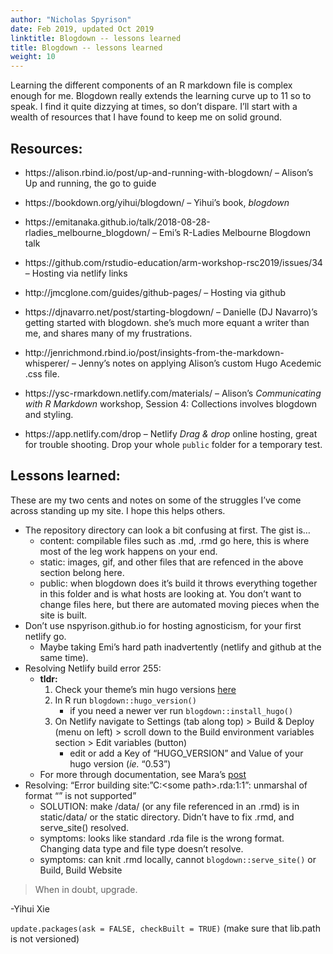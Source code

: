 ```yaml
---
author: "Nicholas Spyrison"
date: Feb 2019, updated Oct 2019
linktitle: Blogdown -- lessons learned
title: Blogdown -- lessons learned
weight: 10
---
```


Learning the different components of an R markdown file is complex enough for me. Blogdown really extends the learning curve up to 11 so to speak. I find it quite dizzying at times, so don't dispare. I'll start with a wealth of resources that I have found to keep me on solid ground.

## Resources:
* https://alison.rbind.io/post/up-and-running-with-blogdown/ -- Alison's Up and running, the go to guide

* https://bookdown.org/yihui/blogdown/ -- Yihui's book, _blogdown_
* https://emitanaka.github.io/talk/2018-08-28-rladies_melbourne_blogdown/ -- Emi's R-Ladies Melbourne Blogdown talk
* https://github.com/rstudio-education/arm-workshop-rsc2019/issues/34 -- Hosting via netlify links
* http://jmcglone.com/guides/github-pages/ -- Hosting via github
* https://djnavarro.net/post/starting-blogdown/ -- Danielle (DJ Navarro)'s getting started with blogdown. she's much more equant a writer than me, and shares many of my frustrations.
* http://jenrichmond.rbind.io/post/insights-from-the-markdown-whisperer/ -- Jenny's notes on applying Alison's custom Hugo Acedemic .css file.
* https://ysc-rmarkdown.netlify.com/materials/ -- Alison's _Communicating with R Markdown_ workshop, Session 4: Collections involves blogdown and styling. 
* https://app.netlify.com/drop -- Netlify _Drag & drop_ online hosting, great for trouble shooting. Drop your whole `public` folder for a temporary test.


## Lessons learned:

These are my two cents and notes on some of the struggles I've come across standing up my site. I hope this helps others.

* The repository directory can look a bit confusing at first. The gist is...
    * content: compilable files such as .md, .rmd go here, this is where most of the leg work happens on your end.
    * static: images, gif, and other files that are refenced in the above section belong here.
    * public: when blogdown does it's build it throws everything together in this folder and is what hosts are looking at. You don't want to change files here, but there are automated moving pieces when the site is built.
* Don't use nspyrison.github.io for hosting agnosticism, for your first netlify go.
    * Maybe taking Emi's hard path inadvertently (netlify and github at the same time).
* Resolving Netlify build error 255:
    * **tldr:**
        1. Check your theme's min hugo versions [here](https://themes.gohugo.io/)
        2. In R run `blogdown::hugo_version()`
            * if you need a newer ver run `blogdown::install_hugo()`
        3. On Netlify navigate to Settings (tab along top) > Build & Deploy (menu on left) > scroll down to the Build environment variables section > Edit variables (button)
            * edit or add a Key of "HUGO_VERSION" and Value of your hugo version (*ie.* "0.53")
    * For more through documentation, see Mara's [post](https://maraaverick.rbind.io/2017/10/updating-blogdown-hugo-version-netlify/)
* Resolving: "Error building site: "C:\Users\<some path>\dir\data\basis.rda:1:1": unmarshal of format "" is not supported" 
    * SOLUTION: make /data/ (or any file referenced in an .rmd) is in static/data/ or the static directory. Didn't have to fix .rmd, and serve_site() resolved.
    * symptoms: looks like standard .rda file is the wrong format. Changing data type and file type doesn't resolve.
    * symptoms: can knit .rmd locally, cannot `blogdown::serve_site()` or Build, Build Website
<!--     * workaround workflow: (avoid using, fix is easy enough) -->
<!--         1. `rmarkdown::clean_site()` (Build, More, Clean all) -->
<!--         2. `blogdown::build_site()`, wait for the build, takes a few minutes for me building 70 MB of manual tours. Runs on the console. (NOT build_dir(), do not run from build tab.) -->
<!--         3. Push to Github (use kraken or terminal as sizes are large), hope netlify builds. Works as of SHA 6eebb990. -->
<!--         * *note* no offline dev; changes are now "devele-prod" -->
<!-- * Hidden spelling errors (ie. Theses from thesis), the folders are automatically made plural, space characters in folders don't work either. -->
<!--     * solution: leaving as Theses for now. may change later. -->

> When in doubt, upgrade.

-Yihui Xie

`update.packages(ask = FALSE, checkBuilt = TRUE)`
(make sure that lib.path is not versioned)


